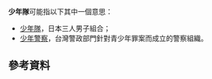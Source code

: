 '''少年隊'''可能指以下其中一個意思：
* [[少年隊|少年隊]]，日本三人男子組合；
* [[少年警察|少年警察]]，台灣警政部門針對青少年罪案而成立的警察組織。

==參考資料==
{{reflist}}

{{disambig}}